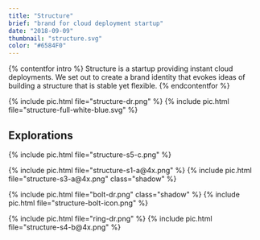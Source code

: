 ```yaml
---
title: "Structure"
brief: "brand for cloud deployment startup"
date: "2018-09-09"
thumbnail: "structure.svg"
color: "#6584F0"
---
```


{% contentfor intro %}
Structure is a startup providing instant cloud deployments. We set out to create a brand identity that evokes ideas of building a structure that is stable yet flexible.
{% endcontentfor %}

{% include pic.html file="structure-dr.png" %}
{% include pic.html file="structure-full-white-blue.svg" %}

## Explorations

{% include pic.html file="structure-s5-c.png" %}

<div class="two-column">
{% include pic.html file="structure-s1-a@4x.png" %}
{% include pic.html file="structure-s3-a@4x.png" class="shadow" %}
</div>

<div class="two-column">

{% include pic.html file="bolt-dr.png" class="shadow" %}
{% include pic.html file="structure-bolt-icon.png" %}

</div>

<div class="two-column">
{% include pic.html file="ring-dr.png" %}
{% include pic.html file="structure-s4-b@4x.png" %}
</div>
